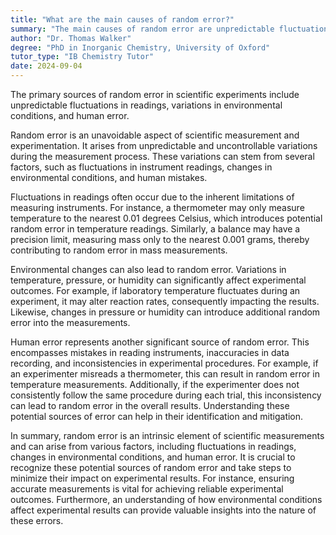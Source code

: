 ```yaml
---
title: "What are the main causes of random error?"
summary: "The main causes of random error are unpredictable fluctuations in readings, environmental conditions, and human error."
author: "Dr. Thomas Walker"
degree: "PhD in Inorganic Chemistry, University of Oxford"
tutor_type: "IB Chemistry Tutor"
date: 2024-09-04
---
```


The primary sources of random error in scientific experiments include unpredictable fluctuations in readings, variations in environmental conditions, and human error.

Random error is an unavoidable aspect of scientific measurement and experimentation. It arises from unpredictable and uncontrollable variations during the measurement process. These variations can stem from several factors, such as fluctuations in instrument readings, changes in environmental conditions, and human mistakes.

Fluctuations in readings often occur due to the inherent limitations of measuring instruments. For instance, a thermometer may only measure temperature to the nearest $0.01$ degrees Celsius, which introduces potential random error in temperature readings. Similarly, a balance may have a precision limit, measuring mass only to the nearest $0.001$ grams, thereby contributing to random error in mass measurements.

Environmental changes can also lead to random error. Variations in temperature, pressure, or humidity can significantly affect experimental outcomes. For example, if laboratory temperature fluctuates during an experiment, it may alter reaction rates, consequently impacting the results. Likewise, changes in pressure or humidity can introduce additional random error into the measurements.

Human error represents another significant source of random error. This encompasses mistakes in reading instruments, inaccuracies in data recording, and inconsistencies in experimental procedures. For example, if an experimenter misreads a thermometer, this can result in random error in temperature measurements. Additionally, if the experimenter does not consistently follow the same procedure during each trial, this inconsistency can lead to random error in the overall results. Understanding these potential sources of error can help in their identification and mitigation.

In summary, random error is an intrinsic element of scientific measurements and can arise from various factors, including fluctuations in readings, changes in environmental conditions, and human error. It is crucial to recognize these potential sources of random error and take steps to minimize their impact on experimental results. For instance, ensuring accurate measurements is vital for achieving reliable experimental outcomes. Furthermore, an understanding of how environmental conditions affect experimental results can provide valuable insights into the nature of these errors.
    